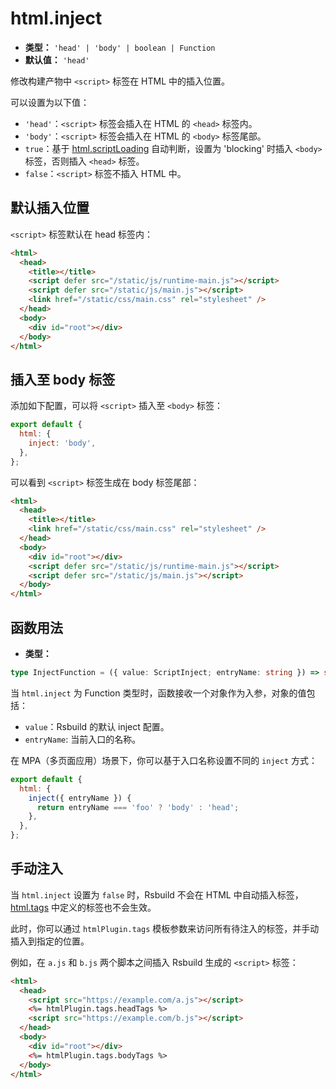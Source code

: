 # html.inject

- **类型：** `'head' | 'body' | boolean | Function`
- **默认值：** `'head'`

修改构建产物中 `<script>` 标签在 HTML 中的插入位置。

可以设置为以下值：

- `'head'`：`<script>` 标签会插入在 HTML 的 `<head>` 标签内。
- `'body'`：`<script>` 标签会插入在 HTML 的 `<body>` 标签尾部。
- `true`：基于 [html.scriptLoading](/config/html/script-loading) 自动判断，设置为 'blocking' 时插入 `<body>` 标签，否则插入 `<head>` 标签。
- `false`：`<script>` 标签不插入 HTML 中。

## 默认插入位置

`<script>` 标签默认在 head 标签内：

```html
<html>
  <head>
    <title></title>
    <script defer src="/static/js/runtime-main.js"></script>
    <script defer src="/static/js/main.js"></script>
    <link href="/static/css/main.css" rel="stylesheet" />
  </head>
  <body>
    <div id="root"></div>
  </body>
</html>
```

## 插入至 body 标签

添加如下配置，可以将 `<script>` 插入至 `<body>` 标签：

```js
export default {
  html: {
    inject: 'body',
  },
};
```

可以看到 `<script>` 标签生成在 body 标签尾部：

```html
<html>
  <head>
    <title></title>
    <link href="/static/css/main.css" rel="stylesheet" />
  </head>
  <body>
    <div id="root"></div>
    <script defer src="/static/js/runtime-main.js"></script>
    <script defer src="/static/js/main.js"></script>
  </body>
</html>
```

## 函数用法

- **类型：**

```ts
type InjectFunction = ({ value: ScriptInject; entryName: string }) => string | void;
```

当 `html.inject` 为 Function 类型时，函数接收一个对象作为入参，对象的值包括：

- `value`：Rsbuild 的默认 inject 配置。
- `entryName`: 当前入口的名称。

在 MPA（多页面应用）场景下，你可以基于入口名称设置不同的 `inject` 方式：

```js
export default {
  html: {
    inject({ entryName }) {
      return entryName === 'foo' ? 'body' : 'head';
    },
  },
};
```

## 手动注入

当 `html.inject` 设置为 `false` 时，Rsbuild 不会在 HTML 中自动插入标签，[html.tags](/config/html/tags) 中定义的标签也不会生效。

此时，你可以通过 `htmlPlugin.tags` 模板参数来访问所有待注入的标签，并手动插入到指定的位置。

例如，在 `a.js` 和 `b.js` 两个脚本之间插入 Rsbuild 生成的 `<script>` 标签：

```html title="index.html"
<html>
  <head>
    <script src="https://example.com/a.js"></script>
    <%= htmlPlugin.tags.headTags %>
    <script src="https://example.com/b.js"></script>
  </head>
  <body>
    <div id="root"></div>
    <%= htmlPlugin.tags.bodyTags %>
  </body>
</html>
```
